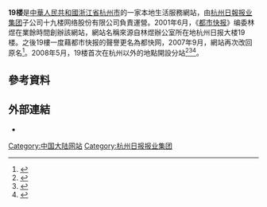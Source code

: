 '''19楼'''是[[中華人民共和國|中華人民共和國]][[浙江省|浙江省]][[杭州市|杭州市]]的一家本地生活服務網站，由[[杭州日報报业集团|杭州日報报业集团]]子公司十九楼网络股份有限公司負責運營。2001年6月，《[[都市快报|都市快报]]》编委林煜在業餘時間創辦該網站，網站名稱來源自林煜辦公室所在地杭州日报大楼19楼。之後19樓一度藉都市快报的聲譽更名為都快网，2007年9月，網站再次改回原名<ref>{{cite news |title=从纸媒趟出来的“19楼” |url=http://media.people.com.cn/n/2014/0212/c375435-24338178.html |publisher=《中國報業》雜誌 |accessdate=2020-07-25 |archive-date=2015-03-17 |archive-url=https://web.archive.org/web/20150317012314/http://media.people.com.cn/n/2014/0212/c375435-24338178.html |dead-url=no }}</ref>。2008年5月，19楼首次在杭州以外的地點開設分站<ref>{{cite news |title=19楼：为本地人民服务 |url=http://www.iceo.com.cn/renwu2013/2014/0108/274224.shtml |publisher=《中国企业家》杂志 |accessdate=2020-07-25 |archive-date=2020-07-25 |archive-url=https://web.archive.org/web/20200725195100/http://www.iceo.com.cn/renwu2013/2014/0108/274224.shtml |dead-url=no }}</ref><ref>{{cite news |title=全国热门的网络城市生活社区 19楼 |url=http://qikan.chaoxing.com/detail_38502727e7500f2606687c67c8c338edd9f5f059bf9d4b541921b0a3ea255101fc1cf1fbb4666ae6a429652b1681da2a2e2089911f39fbd71635ba291b31a455c63e9ce4fb426c52f43f17788f37e6c020b88c6e534e6905784fca70375767c398c0772497c6048b |publisher=《电脑知识与技术(经验技巧)》 2017年第5期 P18页}}</ref><ref>{{cite news |title=从“19楼空间”谈媒介融合的新模式：通过社会互动理论的视角 |url=http://qikan.chaoxing.com/detail_38502727e7500f26cf2a6d4f8cec3f56cb0caeab9cac345b1921b0a3ea255101fc1cf1fbb4666ae6c26140a3da7d7e3704d790f0a2ec1be3e002eb35eb67e2d04b413941a6bdb15adb21c047c703b26720b88c6e534e6905784fca70375767c398c0772497c6048b |publisher=《东南传播》 2009年第5期 P43-45页}}</ref>。

== 參考資料 ==
{{Reflist|2}}

== 外部連結 ==
*{{official|https://www.19lou.com/}}
{{杭州市}}
[[Category:中国大陆网站|Category:中国大陆网站]]
[[Category:杭州日报报业集团|Category:杭州日报报业集团]]